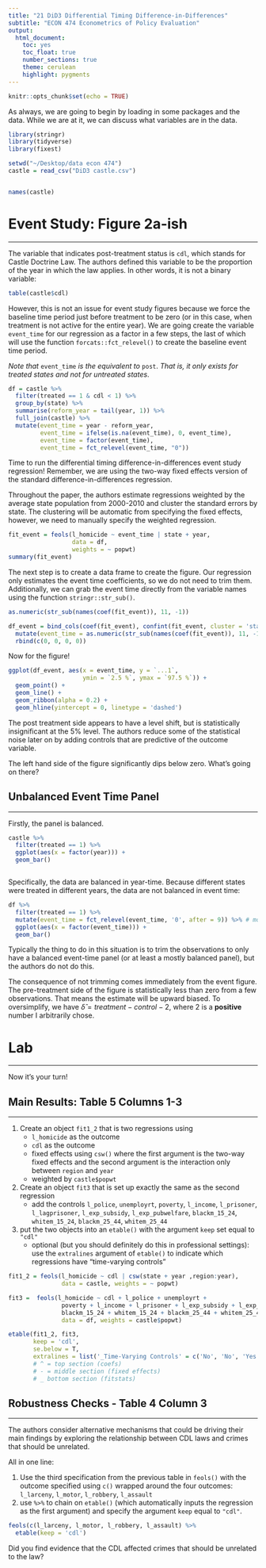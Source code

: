 ```yaml
---
title: "21 DiD3 Differential Timing Difference-in-Differences"
subtitle: "ECON 474 Econometrics of Policy Evaluation"
output: 
  html_document:
    toc: yes
    toc_float: true
    number_sections: true
    theme: cerulean
    highlight: pygments
---
```


```r
knitr::opts_chunk$set(echo = TRUE)
```


As always, we are going to begin by loading in some packages and the data.
While we are at it, we can discuss what variables are in the data.

```r
library(stringr)
library(tidyverse)
library(fixest)

setwd("~/Desktop/data econ 474")
castle = read_csv("DiD3 castle.csv")


names(castle)
```




# Event Study: Figure 2a-ish
********************************************************************************

The variable that indicates post-treatment status is `cdl`, which stands for Castle Doctrine Law.
The authors defined this variable to be the proportion of the year in which the law applies.
In other words, it is not a binary variable:

```r
table(castle$cdl)
```

However, this is not an issue for event study figures because we force the baseline time period just before treatment to be zero (or in this case, when treatment is not active for the entire year).
We are going create the variable `event_time` for our regression as a factor in a few steps, the last of which will use the function `forcats::fct_relevel()` to create the baseline event time period.

*Note that* `event_time` *is the equivalent to* `post`. *That is, it only exists for treated states and not for untreated states*.

```r
df = castle %>%
  filter(treated == 1 & cdl < 1) %>%
  group_by(state) %>%
  summarise(reform_year = tail(year, 1)) %>%
  full_join(castle) %>%
  mutate(event_time = year - reform_year,
         event_time = ifelse(is.na(event_time), 0, event_time),
         event_time = factor(event_time),
         event_time = fct_relevel(event_time, "0"))


```
Time to run the differential timing difference-in-differences event study regression!
Remember, we are using the two-way fixed effects version of the standard difference-in-differences regression.

Throughout the paper, the authors estimate regressions weighted by the average state population from 2000-2010 and cluster the standard errors by state.
The clustering will be automatic from specifying the fixed effects, however, we need to manually specify the weighted regression.


```r
fit_event = feols(l_homicide ~ event_time | state + year,
                  data = df,
                  weights = ~ popwt)
summary(fit_event)
```

The next step is to create a data frame to create the figure.
Our regression only estimates the event time coefficients, so we do not need to trim them.
Additionally, we can grab the event time directly from the variable names using the function `stringr::str_sub()`.

```r
as.numeric(str_sub(names(coef(fit_event)), 11, -1))

df_event = bind_cols(coef(fit_event), confint(fit_event, cluster = 'state')) %>%
  mutate(event_time = as.numeric(str_sub(names(coef(fit_event)), 11, -1))) %>%
  rbind(c(0, 0, 0, 0))
```

Now for the figure!

```r
ggplot(df_event, aes(x = event_time, y = `...1`, 
                     ymin = `2.5 %`, ymax = `97.5 %`)) +
  geom_point() +
  geom_line() + 
  geom_ribbon(alpha = 0.2) +
  geom_hline(yintercept = 0, linetype = 'dashed')

```

The post treatment side appears to have a level shift, but is statistically insignificant at the 5% level. 
The authors reduce some of the statistical noise later on by adding controls that are predictive of the outcome variable.

The left hand side of the figure significantly dips below zero. 
What's going on there?

## Unbalanced Event Time Panel
**********************************************************************

Firstly, the panel is balanced.

```r
castle %>%
  filter(treated == 1) %>%
  ggplot(aes(x = factor(year))) + 
  geom_bar()



```

Specifically, the data are balanced in year-time.
Because different states were treated in different years, the data are not balanced in event time:


```r
df %>%
  filter(treated == 1) %>%
  mutate(event_time = fct_relevel(event_time, '0', after = 9)) %>% # moves the event_time 0 factor to the 10th positioned bar
  ggplot(aes(x = factor(event_time))) + 
  geom_bar()
```

Typically the thing to do in this situation is to trim the observations to only have a balanced event-time panel (or at least a mostly balanced panel), but the authors do not do this.

The consequence of not trimming comes immediately from the event figure.
The pre-treatment side of the figure is statistically less than zero from a few observations.
That means the estimate will be upward biased.
To oversimplify, we have $\hat{\delta} = treatment - control - 2$, where 2 is a **positive** number I arbitrarily chose.



# Lab
********************************************************************************

Now it's your turn!

## Main Results: Table 5 Columns 1-3
**********************************************************************

1. Create an object `fit1_2` that is two regressions using
    - `l_homicide` as the outcome
    - `cdl` as the outcome
    - fixed effects using `csw()` where the first argument is the two-way fixed effects and the second argument is the interaction only between `region` and `year`
    - weighted by `castle$popwt`
2. Create an object `fit3` that is set up exactly the same as the second regression
    - add the controls `l_police`, `unemployrt`, `poverty`, `l_income`, `l_prisoner`, `l_lagprisoner`,  `l_exp_subsidy`, `l_exp_pubwelfare`,  `blackm_15_24`, `whitem_15_24`, `blackm_25_44`, `whitem_25_44`
3. put the two objects into an `etable()` with the argument `keep` set equal to `"cdl"`
    - optional (but you should definitely do this in professional settings): use the `extralines` argument of `etable()` to indicate which regressions have "time-varying controls"

```r
fit1_2 = feols(l_homicide ~ cdl | csw(state + year ,region:year),
               data = castle, weights = ~ popwt)

fit3 =  feols(l_homicide ~ cdl + l_police + unemployrt +
               poverty + l_income + l_prisoner + l_exp_subsidy + l_exp_pubwelfare +
               blackm_15_24 + whitem_15_24 + blackm_25_44 + whitem_25_44,
               data = df, weights = castle$popwt)

etable(fit1_2, fit3,
       keep = 'cdl',
       se.below = T,
       extralines = list('_Time-Varying Controls' = c('No', 'No', 'Yes' ))) 
       # ^ = top section (coefs)
       # - = middle section (fixed effects)
       # _ bottom section (fitstats)
```


## Robustness Checks - Table 4 Column 3
**********************************************************************

The authors consider alternative mechanisms that could be driving their main findings by exploring the relationship between CDL laws and crimes that should be unrelated. 

All in one line:

1. Use the third specification from the previous table in `feols()` with the outcome specified using `c()` wrapped around the four outcomes: `l_larceny`, `l_motor`, `l_robbery`, `l_assault`
2. use `%>%` to chain on `etable()` (which automatically inputs the regression as the first argument) and specify the argument `keep` equal to `"cdl"`.


```r
feols(c(l_larceny, l_motor, l_robbery, l_assault) %>%
  etable(keep = 'cdl')
```


Did you find evidence that the CDL affected crimes that should be unrelated to the law?




















